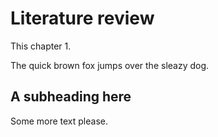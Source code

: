 # Literature review {#sec-litreview}

This chapter 1.

The quick brown fox jumps over the sleazy dog.

## A subheading here

Some more text please.
